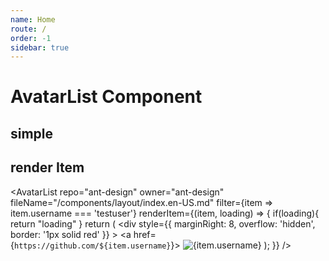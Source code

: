 ```yaml
---
name: Home
route: /
order: -1
sidebar: true
---
```



# AvatarList Component

## simple

<AvatarList
  repo="ant-design"
  owner="ant-design"
  fileName="/components/layout/index.en-US.md"
/>


## render Item

<AvatarList
  repo="ant-design"
  owner="ant-design"
  fileName="/components/layout/index.en-US.md"
  filter={item => item.username === 'testuser'}
  renderItem={(item, loading) => {
    if(loading){
       return "loading"
    }
    return (
      <div
        style={{
          marginRight: 8,
          overflow: 'hidden',
          border: '1px solid red'
        }}
      >
        <a href={`https://github.com/${item.username}`}>
          <img width={24} src={item.url} alt={item.username} />
        </a>
      </div>
    );
  }}
/>
